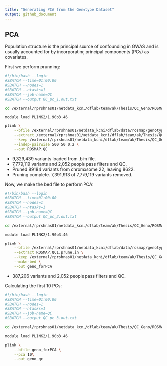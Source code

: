 ---
title: "Generating PCA from the Genotype Dataset"
output: github_document
---

## PCA 

Population structure is the principal source of confounding in GWAS and is usually accounted for 
by incorporating principal components (PCs) as covariates.

First we perform prunning:

```{bash eval=FALSE, include=TRUE}
#!/bin/bash --login
#SBATCH --time=01:00:00
#SBATCH --nodes=1
#SBATCH --ntasks=1
#SBATCH --job-name=QC
#SBATCH --output QC_pc_1.out.txt

cd /external/rprshnas01/netdata_kcni/dflab/team/ak/Thesis/QC_Geno/ROSMAP/ROSMAP_PCA/

module load PLINK2/1.90b3.46

plink \
    --bfile /external/rprshnas01/netdata_kcni/dflab/data/rosmap/genotype/TOPmed_imputed/vcf/merged/merged_overlap_rs \
    --extract /external/rprshnas01/netdata_kcni/dflab/team/ak/Thesis/QC_Geno/ROSMAP/ROSMAP_QC_rsid/ROSMAP.QC.snplist \
    --keep /external/rprshnas01/netdata_kcni/dflab/team/ak/Thesis/QC_Geno/ROSMAP/ROSMAP_QC_rsid/ROSMAP.QC.valid.sample \
    --indep-pairwise 500 50 0.2 \
    --out ROSMAP.QC
```

* 9,329,439 variants loaded from .bim file.
* 7,779,119 variants and 2,052 people pass filters and QC.
* Pruned 89184 variants from chromosome 22, leaving 8622.
* Pruning complete. 7,391,913 of 7,779,119 variants removed.

Now, we make the bed file to perform PCA:

```{bash eval=FALSE, include=TRUE}
#!/bin/bash --login
#SBATCH --time=01:00:00
#SBATCH --nodes=1
#SBATCH --ntasks=1
#SBATCH --job-name=QC
#SBATCH --output QC_pc_2.out.txt

cd /external/rprshnas01/netdata_kcni/dflab/team/ak/Thesis/QC_Geno/ROSMAP/ROSMAP_PCA/

module load PLINK2/1.90b3.46

plink \
    --bfile /external/rprshnas01/netdata_kcni/dflab/data/rosmap/genotype/TOPmed_imputed/vcf/merged/merged_overlap_rs \
    --extract ROSMAP.QC1.prune.in \
    --keep /external/rprshnas01/netdata_kcni/dflab/team/ak/Thesis/QC_Geno/ROSMAP/ROSMAP_QC_rsid/ROSMAP.QC.valid.sample \
    --make-bed \
    --out geno_forPCA
```

* 387,206 variants and 2,052 people pass filters and QC.

Calculating the first 10 PCs:

```{bash eval=FALSE, include=TRUE}
#!/bin/bash --login
#SBATCH --time=01:00:00
#SBATCH --nodes=1
#SBATCH --ntasks=1
#SBATCH --job-name=QC
#SBATCH --output QC_pc_3.out.txt

cd /external/rprshnas01/netdata_kcni/dflab/team/ak/Thesis/QC_Geno/ROSMAP/ROSMAP_PCA/

module load PLINK2/1.90b3.46

plink \
    --bfile geno_forPCA \
    --pca 10\
    --out geno_qc
```


